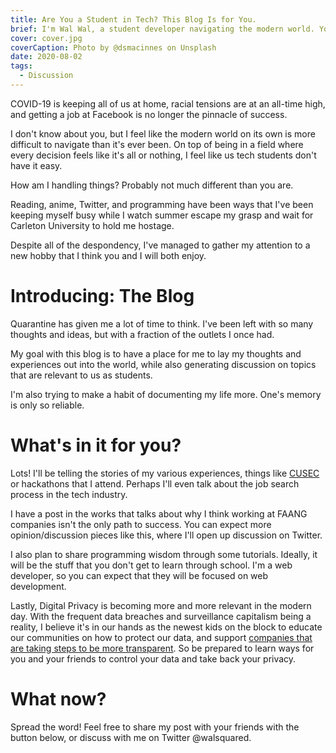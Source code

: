 ```yaml
---
title: Are You a Student in Tech? This Blog Is for You.
brief: I'm Wal Wal, a student developer navigating the modern world. You're also someone in tech or design - looks like we have something in common.
cover: cover.jpg
coverCaption: Photo by @dsmacinnes on Unsplash
date: 2020-08-02
tags:
  - Discussion
---
```


COVID-19 is keeping all of us at home, racial tensions are at an all-time high, and getting a job at Facebook is no longer the pinnacle of success.

I don't know about you, but I feel like the modern world on its own is more difficult to navigate than it's ever been. On top of being in a field where every decision feels like it's all or nothing, I feel like us tech students don't have it easy.

How am I handling things? Probably not much different than you are.

Reading, anime, Twitter, and programming have been ways that I've been keeping myself busy while I watch summer escape my grasp and wait for Carleton University to hold me hostage.

Despite all of the despondency, I've managed to gather my attention to a new hobby that I think you and I will both enjoy.

# Introducing: The Blog

Quarantine has given me a lot of time to think. I've been left with so many thoughts and ideas, but with a fraction of the outlets I once had.

My goal with this blog is to have a place for me to lay my thoughts and experiences out into the world, while also generating discussion on topics that are relevant to us as students.

I'm also trying to make a habit of documenting my life more. One's memory is only so reliable.

# What's in it for you?

Lots! I'll be telling the stories of my various experiences, things like [CUSEC](http://2020.cusec.net/#/) or hackathons that I attend. Perhaps I'll even talk about the job search process in the tech industry.

I have a post in the works that talks about why I think working at FAANG companies isn't the only path to success. You can expect more opinion/discussion pieces like this, where I'll open up discussion on Twitter.

I also plan to share programming wisdom through some tutorials. Ideally, it will be the stuff that you don't get to learn through school. I'm a web developer, so you can expect that they will be focused on web development.

Lastly, Digital Privacy is becoming more and more relevant in the modern day. With the frequent data breaches and surveillance capitalism being a reality, I believe it's in our hands as the newest kids on the block to educate our communities on how to protect our data, and support [companies that are taking steps to be more transparent](https://www.theverge.com/2020/7/29/21346390/tiktok-algorithm-moderation-policy-transparency-china). So be prepared to learn ways for you and your friends to control your data and take back your privacy.

# What now?

Spread the word! Feel free to share my post with your friends with the button below, or discuss with me on Twitter @walsquared.
